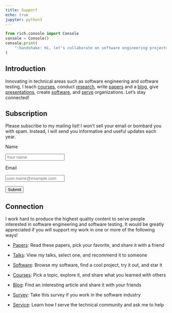 ```yaml
---
title: Support
echo: true
jupyter: python3
---
```


```python
from rich.console import Console
console = Console()
console.print(
    ":handshake: Hi, let's collaborate on software engineering projects!"
)
```

## Introduction

Innovating in technical areas such as software engineering and software testing,
I teach [courses](/teaching/index.qmd), conduct [research](/research/index.qmd),
write [papers](/research/papers/index.qmd) and a [blog](/blog/index.qmd), give
[presentations](/research/presentations/index.qmd), create
[software](/software/index.qmd), and [serve](/service/index.qmd) organizations. Let's stay connected!

## Subscription

Please subscribe to my mailing list! I won't sell your email or bombard you with
spam. Instead, I will send you informative and useful updates each year.

```{=html}
<form name="mailinglist" method="POST" action="/emailthanks/" netlify-honeypot="bot-field" netlify>

  <!-- Request the name -->
  <div class="form-group">
    <p>
    <label for="name">Name</label>
    </p>
    <div class="row">
      <div class="col">
        <input type="text" class="form-control" name="name" id="name" placeholder="Your name" required>
      </div>
    </div>
  </div>

  <p>

  <!-- Request the email -->
  <div class="form-group">
    <p>
    <label for="reply_to">Email</label>
    </p>
    <div class="row">
      <div class="col">
        <input type="email" class="form-control" name="reply_to" id="reply_to" placeholder="user.name@example.com"
          required>
      </div>
    </div>
  </div>

  <p>

  <!-- Display the button -->
  <!-- Transmit a hidden field for spam detection -->
  <div class="form-group">
    <button type="submit" class="btn btn-info">Submit</button>
    <input type="hidden" name="bot-field" />
  </div>

</form>
```

## Connection

I work hard to produce the highest quality content to serve people interested
in software engineering and software testing. It would be greatly appreciated
if you will support my work in one or more of the following ways!

<ul>

  <li>
    <p><a href="/research/papers/">Papers</a>: Read these papers, pick your
      favorite, and share it with a friend</p>
  </li>

  <li>
    <p><a href="/research/presentations/">Talks</a>: View my talks, select one,
      and recommend it to someone</p>
  </li>

  <li>
    <p><a href="/software/">Software</a>: Browse my software, find a cool project,
      try it out, and star it</p>
  </li>

  <li>
    <p><a href="/teaching/">Courses</a>: Pick a topic, explore it, and share
      what you learned with others</p>
  </li>

  <li>
    <p><a href="/blog/">Blog</a>: Find an interesting article and share it
      with your friends</p>
  </li>

  <li>
    <p><a href="/seed/">Survey</a>:
      Take this survey if you work in the software industry</p>
  </li>

  <li>
    <p><a href="/service/">Service</a>:
      Learn how I serve the technical community and ask me to help</p>
  </li>

</ul>
